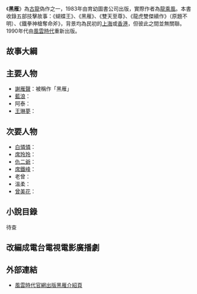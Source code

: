 《'''黑雁'''》為[[古龍|古龍]]偽作之一，1983年由育幼圖書公司出版，實際作者為[[龍乘風|龍乘風]]。本書收錄五部技擊故事：《蝴蝶王》、《黑雁》、《雙天至尊》、《龍虎雙傑續作》（原題不明）、《鐵拳神槍奪命斧》，背景均為民初的[[上海|上海]]或[[香港|香港]]，但彼此之間並無關聯。1990年代由[[風雲時代|風雲時代]]重新出版。
==故事大綱==

==主要人物==

*[[謝雁聲|謝雁聲]]：被稱作「黑雁」
*[[藍浪|藍浪]]：
*阿泰：
*[[王琳夢|王琳夢]]：
==次要人物==
*[[白憐憐|白憐憐]]：
*[[席玲玲|席玲玲]]：
*[[仇二爺|仇二爺]]：
*[[席鐵峰|席鐵峰]]：
*老曾：
*溫柔：
*[[曾美花|曾美花]]：
==小說目錄==
待查
==改編成電台電視電影廣播劇==
==外部連結==
*[http://www.eastbooks.com.tw/book.do?id=703 風雲時代官網出版黑雁介紹頁]

{{Chinese literature-stub}}
{{古龍作品}}